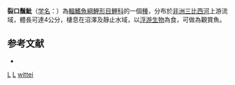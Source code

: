 {{Speciesbox
| taxon = Coptostomabarbus wittei
| binomial_authority = [[David|David]] & [[Poll|Poll]], 1937
| status = LC
| status_system = IUCN3.1
| synonyms = *''Coptostomobarbus wittei''<br /><small>David & Poll, 1937</small>
}}
'''裂口鬚魮'''（[[学名|学名]]：{{lang|la|''Coptostomabarbus wittei''}}）為[[輻鰭魚綱|輻鰭魚綱]][[鯉形目|鯉形目]][[鯉科|鯉科]]的一個[[種|種]]，分布於[[非洲|非洲]][[三比西河|三比西河]]上游流域，體長可達4公分，棲息在沼澤及靜止水域，以[[浮游生物|浮游生物]]為食，可做為觀賞魚。

==参考文献==
*{{FishBase_species|genus=Coptostomabarbus|species=wittei|year=2012|month=1}}

{{鲤形目小作品}}

{{Taxonbar}}
[[Category:1937年描述的鱼类|L]]
[[Category:觀賞魚|L]]
[[Category:裂口鬚魮屬|wittei]]
